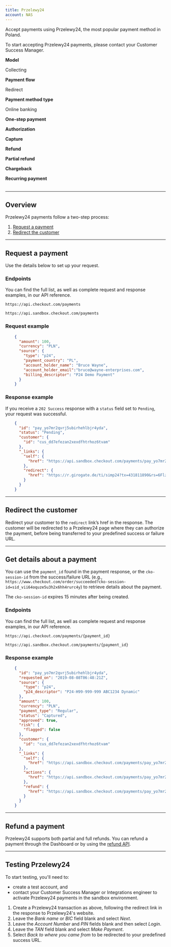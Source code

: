 ```yaml
---
title: Przelewy24
account: NAS
---
```


Accept payments using Przelewy24, the most popular payment method in Poland.

<TipBox variant="info">

To start accepting Przelewy24 payments, please contact your Customer Success Manager.

</TipBox>

<Table>
<TableBody>
<TableRow>
<TableCell withBackground>

**Model**

</TableCell>
<TableCell>

Collecting

</TableCell>
</TableRow>
<TableRow>
<TableCell withBackground>

**Payment flow**

</TableCell>
<TableCell>

Redirect

</TableCell>
</TableRow>
<TableRow>
<TableCell withBackground>

**Payment method type**

</TableCell>
<TableCell>

Online banking

</TableCell>
</TableRow>
<TableRow>
<TableCell withBackground>

**One-step payment**

</TableCell>
<TableTicCell type="check"/>
</TableRow>
<TableRow>
<TableCell withBackground>

**Authorization**

</TableCell>
<TableTicCell type="error"/>
</TableRow>
<TableRow>
<TableCell withBackground>

**Capture**

</TableCell>
<TableTicCell type="error" />
</TableRow>
<TableRow>
<TableCell withBackground>

**Refund**

</TableCell>
<TableTicCell type="check" />
</TableRow>
<TableRow>
<TableCell withBackground>

**Partial refund**

</TableCell>
<TableTicCell type="check" />
</TableRow>
<TableRow>
<TableCell withBackground>

**Chargeback**

</TableCell>
<TableTicCell type="error" />
</TableRow>
<TableRow>
<TableCell withBackground>

**Recurring payment**

</TableCell>
<TableTicCell type="error" />
</TableRow>
</TableBody>
</Table>

---

## Overview

Przelewy24 payments follow a two-step process:

1.  [Request a payment](#Request_a_payment)
2.  [Redirect the customer](#Redirect_the_customer)

---

## Request a payment

Use the details below to set up your request.

### Endpoints

You can find the full list, as well as complete request and response examples, in our <ExternalLink href="https://api-reference.checkout.com/preview/crusoe">API reference</ExternalLink>.

<tabs>
<tab title="Live" active>
<LineCodeWrapper type="post">

`https://api.checkout.com/payments`

</LineCodeWrapper>
</tab>
<tab title="Sandbox">
<LineCodeWrapper type="post">

`https://api.sandbox.checkout.com/payments`

</LineCodeWrapper>
</tab>
</tabs>

### Request example

```json
    {
      "amount": 100,
      "currency": "PLN",
      "source": {
        "type": "p24",
        "payment_country": "PL",
        "account_holder_name": "Bruce Wayne",
        "account_holder_email":"bruce@wayne-enterprises.com",
        "billing_descriptor": "P24 Demo Payment"
      }
    }
```

### Response example

If you receive a `202 Success` response with a `status` field set to `Pending`, your request was successful.

```json
    {
      "id": "pay_yo7mr2qvrj5ubirhehlbjr4yda",
      "status": "Pending",
      "customer": {
        "id": "cus_dd7efezan2xexdfhtrhoz6tvam"
      },
      "_links": {
        "self": {
          "href": "https://api.sandbox.checkout.com/payments/pay_yo7mr2qvrj5ubirhehlbjr4yda"
        },
        "redirect": {
          "href": "https://r.girogate.de/ti/simp24?tx=431811890&rs=6FlzR3BeW8SvfX4U0H7weTEkDPSWJBVb&cs=dfcf0cab1a0522652133e8dc0302cdcae683ac07f1317b3db6450893ce007831"
        }
      }
    }
```

---

## Redirect the customer

Redirect your customer to the `redirect` link’s href in the response. The customer will be redirected to a Przelewy24 page where they can authorize the payment, before being transferred to your predefined success or failure URL.

---

## Get details about a payment

You can use the `payment_id` found in the payment response, or the `cko-session-id` from the success/failure URL (e.g., `https://www.checkout.com/order/succeeded?cko-session-id=sid_vii64oquze5u3h2x6hh4rurc4y`) to retrieve details about the payment.

<TipBox variant="note">

The `cko-session-id` expires 15 minutes after being created.

</TipBox>

### Endpoints

You can find the full list, as well as complete request and response examples, in our <ExternalLink href="https://api-reference.checkout.com/preview/crusoe">API reference</ExternalLink>.

<tabs>
<tab title="Live" active>
<LineCodeWrapper type="get">

`https://api.checkout.com/payments/{payment_id}`

</LineCodeWrapper>
</tab>
<tab title="Sandbox">
<LineCodeWrapper type="get">

`https://api.sandbox.checkout.com/payments/{payment_id}`

</LineCodeWrapper>
</tab>
</tabs>

### Response example

```json
    {
      "id": "pay_yo7mr2qvrj5ubirhehlbjr4yda",
      "requested_on": "2019-08-08T06:48:21Z",
      "source": {
        "type": "p24",
        "p24_descriptor": "P24-H99-999-999 ABC1234 Dynamic"
      },
      "amount": 100,
      "currency": "PLN",
      "payment_type": "Regular",
      "status": "Captured",
      "approved": true,
      "risk": {
        "flagged": false
      },
      "customer": {
        "id": "cus_dd7efezan2xexdfhtrhoz6tvam"
      },
      "_links": {
        "self": {
          "href": "https://api.sandbox.checkout.com/payments/pay_yo7mr2qvrj5ubirhehlbjr4yda"
        },
        "actions": {
          "href": "https://api.sandbox.checkout.com/payments/pay_yo7mr2qvrj5ubirhehlbjr4yda/actions"
        },
        "refund": {
          "href": "https://api.sandbox.checkout.com/payments/pay_yo7mr2qvrj5ubirhehlbjr4yda/refunds"
        }
      }
    }
```

---

## Refund a payment

Przelewy24 supports both partial and full refunds. You can refund a payment through the <ExternalLink href="https://dashboard.checkout.com/login">Dashboard</ExternalLink> or by using the [refund API](/payments/manage-payments/refund-a-payment).

---

## Testing Przelewy24

<TipBox variant="note">

To start testing, you'll need to:

*   <ExternalLink href="https://www.checkout.com/get-test-account">create a test account</ExternalLink>, and
*   contact your Customer Success Manager or Integrations engineer to activate Przelewy24 payments in the sandbox environment.

</TipBox>

1.  Create a Przelewy24 transaction as above, following the redirect link in the response to Przelewy24's website.
2.  Leave the _Bank name_ or _BIC_ field blank and select _Next_.
3.  Leave the _Account Number_ and _PIN_ fields blank and then select _Login_.
4.  Leave the _TAN_ field blank and select _Make Payment_.
5.  Select _Back to where you came from_ to be redirected to your predefined success URL.
